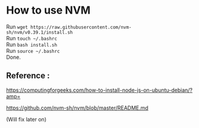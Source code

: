 # How to use NVM

Run `wget https://raw.githubusercontent.com/nvm-sh/nvm/v0.39.1/install.sh`\
Run `touch ~/.bashrc`\
Run `bash install.sh`\
Run `source ~/.bashrc`\
Done.

## Reference :
https://computingforgeeks.com/how-to-install-node-js-on-ubuntu-debian/?amp=

https://github.com/nvm-sh/nvm/blob/master/README.md

(Will fix later on)
